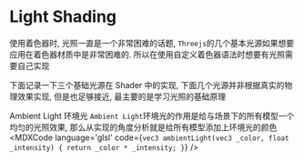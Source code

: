 
# Light Shading

使用着色器时, 光照一直是一个非常困难的话题, `Threejs`的几个基本光源如果想要应用在着色器材质中是非常困难的.
所以在使用自定义着色器语法时想要有光照需要自己实现

下面记录一下三个基础光源在 Shader 中的实现, 下面几个光源并非根据真实的物理效果实现, 但是也足够接近, 最主要的是学习光照的基础原理

<MDXTitle order={2}>Ambient Light 环境光</MDXTitle>
`Ambient Light`环境光的作用是给与场景下的所有模型一个均匀的光照效果, 那么从实现的角度分析就是给所有模型添加上环境光的颜色
<MDXCode
	language='glsl'
	code={`
vec3 ambientLight(vec3 _color, float _intensity)
{
    return _color * _intensity;
}
    `}
/>
